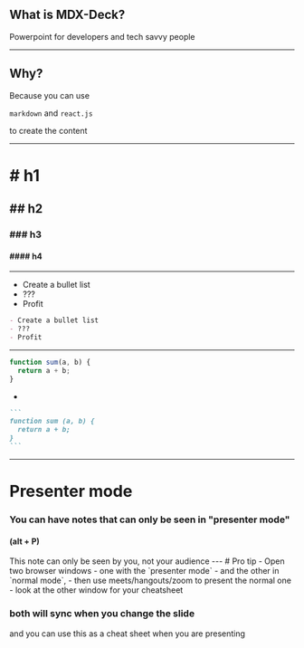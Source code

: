
<!-- Beginning of slides code -->

## What is MDX-Deck?

<Appear>Powerpoint for developers and tech savvy people</Appear>

---

## Why?

Because you can use

`markdown` and `react.js`

to create the content

---

# # h1

## ## h2

### ### h3

#### #### h4

---

- Create a bullet list
- ???
- Profit

```markdown
- Create a bullet list
- ???
- Profit
```

---

```js
function sum(a, b) {
  return a + b;
}
```

-

````markdown
```
function sum (a, b) {
  return a + b;
}
```
````

---

# Presenter mode

### You can have notes that can only be seen in "presenter mode"

#### (alt + P)

<Notes>
This note can only be seen by you, not your audience
</Notes>
---
# Pro tip
- Open two browser windows
- one with the `presenter mode`
- and the other in `normal mode`,
- then use meets/hangouts/zoom to present the normal one
- look at the other window for your cheatsheet

### both will sync when you change the slide

<Notes>and you can use this as a cheat sheet when you are presenting</Notes>
